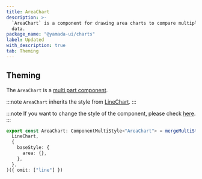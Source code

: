 ```yaml
---
title: AreaChart
description: >-
  `AreaChart` is a component for drawing area charts to compare multiple sets of
  data.
package_name: "@yamada-ui/charts"
label: Updated
with_description: true
tab: Theming
---
```


## Theming

The `AreaChart` is a [multi part component](/styled-system/theming/component-styles#multi-part-components).

:::note
`AreaChart` inherits the style from [LineChart](/components/data-display/line-chart).
:::

:::note
If you want to change the style of the component, please check [here](/styled-system/theming/customize-theme#changing-the-style-of-components).
:::

```ts
export const AreaChart: ComponentMultiStyle<"AreaChart"> = mergeMultiStyle(
  LineChart,
  {
    baseStyle: {
      area: {},
    },
  },
)({ omit: ["line"] })
```
